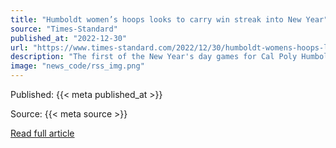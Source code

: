 ```yaml
---
title: "Humboldt women’s hoops looks to carry win streak into New Year"
source: "Times-Standard"
published_at: "2022-12-30"
url: "https://www.times-standard.com/2022/12/30/humboldt-womens-hoops-looks-to-carry-win-streak-into-new-year/"
description: "The first of the New Year's day games for Cal Poly Humboldt will be the women's basketball team against the Seawolves on Sunday. The Lumberjacks are currently 6-5 and sit at fifth in the conference standings."
image: "news_code/rss_img.png"
---
```



  Published: {{< meta published_at >}}
  

  Source: {{< meta source >}}
  

  [Read full article]({{< meta url >}})
  

